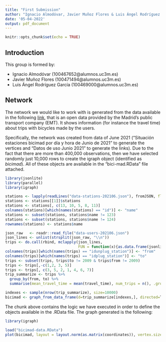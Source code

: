 ```yaml
---
title: "First Submission"
author: "Ignacio Almodóvar, Javier Muñoz Flores & Luis Ángel Rodríguez García"
date: '05-04-2022'
output: pdf_document
---
```


```r
knitr::opts_chunk$set(echo = TRUE)
```

## Introduction 

This group is formed by:

- Ignacio Almodóvar (100467652\@alumnos.uc3m.es)
- Javier Muñoz Flores (100471494\@alumnos.uc3m.es)
- Luis Ángel Rodríguez García (100469000\@alumnos.uc3m.es)

## Network

The network we would like to work with is generated from the data available in the following [link](https://opendata.emtmadrid.es/Datos-estaticos/Datos-generales-(1)), that is an open data provided by the Madrid's public transport company (EMT). It shows information (for instance the travel time) about trips with bicycles made by the users.

Specifically, the network was created from data of June 2021 ("Situación estaciones bicimad por día y hora de Junio de 2021" to generate the vertices and "Datos de uso Junio 2021" to generate the links). Due to the fact that there are more than 400,000 observations, then we have selected randomly just 10,000 rows to create the igraph object (identified as _bicimad_). All of these objects are available in the "bici-mad.RData" file attached.

```r
library(jsonlite)
library(parallel)
library(igraph)

stations <- lapply(readLines("data-stations-202106.json"), fromJSON, flatten = TRUE)
stations <- stations[[1]]$stations
stations <- stations[, c(13, 10, 5, 8, 11)]
colnames(stations)[which(names(stations) == "id")] <- "name"
stations <- subset(stations, stations$name != 123)
stations <- subset(stations, stations$name != 124)
rownames(stations) <- stations$name

json_raw   <- readr::read_file("data-users-202106.json")
json_lines <- unlist(strsplit(json_raw, "\\n"))
trips <- do.call(rbind, mclapply(json_lines, 
                                 FUN = function(x){as.data.frame(jsonlite::fromJSON(x))}))
colnames(trips)[which(names(trips) == "idunplug_station")] <- "from"
colnames(trips)[which(names(trips) == "idplug_station")] <- "to"
trips <- subset(trips, trips$to != 2009 & trips$from != 2009)
trips <- trips[,-c(1,2, 3, 5)]
trips <- trips[, c(3, 5, 2, 1, 4, 6, 7)]
trip_summarize <- trips %>% 
  group_by(from, to) %>%  
  summarise(mean_travel_time = mean(travel_time), num_trips = n(), .groups = "keep")

indexes <- sample(nrow(trip_summarize), size=10000)
bicimad <- graph_from_data_frame(d=trip_summarize[indexes,], directed=T, vertices=stations)
```

The chunk above contains the logic we have executed in order to define the objects available in the .RData file. 
The graph generated is the following:

```r
library(igraph)
```

```r
load("bicimad-data.RData")
plot(bicimad, layout = layout.norm(as.matrix(coordinates)), vertex.size = 2, edge.arrow.size = 1, edge.arrow.width = 0.5)
```
